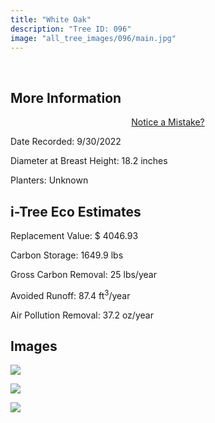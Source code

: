 ```yaml
---
title: "White Oak"
description: "Tree ID: 096"
image: "all_tree_images/096/main.jpg"
---
```


<br>

## **More Information**
::: column-margin
<center><a class="button" href="https://forms.gle/W6f5nwYxrM33hF4f7">Notice a Mistake?</a></center>
:::


Date Recorded:  9/30/2022

Diameter at Breast Height:  18.2  inches

Planters:  Unknown

## **i-Tree Eco Estimates**


 Replacement Value: $ 4046.93

 Carbon Storage:  1649.9  lbs

 Gross Carbon Removal:  25  lbs/year

 Avoided Runoff:  87.4  ft<sup>3</sup>/year

 Air Pollution Removal:  37.2  oz/year

## **Images**


 ![](all_tree_images/096/IMG_6646.jpg)

 ![](all_tree_images/096/IMG_6647.jpg)

 ![](all_tree_images/096/main.jpg)
